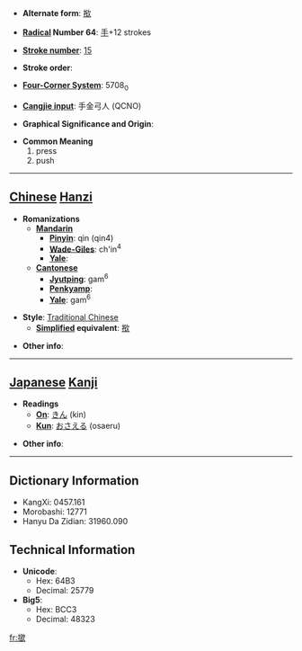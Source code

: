 * '''Alternate form''': [[揿]]

* '''[[Wiktionary:Chinese radical index| Radical]] Number 64''': [[Wiktionary:Chinese radical index 手|手]]+12 strokes

* '''[[Wiktionary:Chinese total strokes index|Stroke number]]''': [[Wiktionary:Chinese total strokes index 15|15]]

* '''Stroke order''': 

* '''[[Wiktionary:Chinese four corner index|Four-Corner System]]''': 5708<sub>0</sub>

* '''[[Wiktionary:Chinese Cangjie index|Cangjie input]]''': 手金弓人 (QCNO)

* '''Graphical Significance and Origin''': 

* '''Common Meaning'''
*#press
*# push


----

== [[Chinese]] [[Hanzi]] ==

* '''Romanizations'''
** '''[[Mandarin]]'''
*** '''[[Pinyin]]''': qìn (qin4)
*** '''[[Wade-Giles]]''': ch'in<sup>4</sup>
*** '''[[Yale]]''': 
** '''[[Cantonese]]'''
*** '''[[Jyutping]]''': gam<sup>6</sup>
*** '''[[Penkyamp]]''': 
*** '''[[Yale]]''': gam<sup>6</sup>

* '''Style''': [[Traditional Chinese]] 
** '''[[Simplified Chinese|Simplified]] equivalent''': [[揿]]

* '''Other info''': 

----

== [[Japanese]] [[Kanji]] ==

* '''Readings'''
** '''[[On]]''': [[きん]] (kin)
** '''[[Kun]]''': [[おさえる]] (osaeru)

* '''Other info''':  

----

== Dictionary Information ==

* KangXi: 0457.161
* Morobashi: 12771
* Hanyu Da Zidian: 31960.090

== Technical Information ==

* '''Unicode''':
** Hex: 64B3
** Decimal: 25779
* '''Big5''':
** Hex: BCC3
** Decimal: 48323

[[fr:撳]]